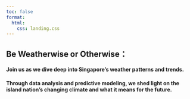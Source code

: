 ```yaml
---
toc: false
format:
  html:
    css: landing.css
---
```


## Be Weatherwise or Otherwise：

#### Join us as we dive deep into Singapore's weather patterns and trends.

#### Through data analysis and predictive modeling, we shed light on the island nation's changing climate and what it means for the future.

#### 
